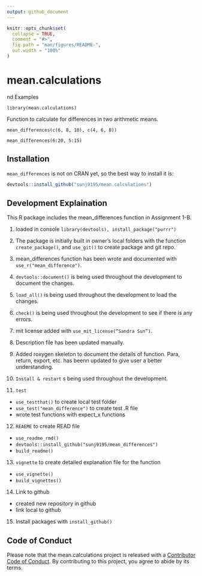 ```yaml
---
output: github_document
---
```


<!-- README.md is generated from README.Rmd. Please edit that file -->

```r
knitr::opts_chunk$set(
  collapse = TRUE,
  comment = "#>",
  fig.path = "man/figures/README-",
  out.width = "100%"
)
```

# mean.calculations

<!-- badges: start -->
<!-- badges: end -->

nd Examples

`library(mean.calculations)`

Function to calculate for differences in two arithmetic means.

```
mean_differences(c(6, 8, 10), c(4, 6, 8))
```

```
mean_differences(6:20, 5:15)
```

## Installation

`mean_differences` is not on CRAN yet, so the best way to install it is:

``` r
devtools::install_github("sunj9195/mean.calculations")
```

## Development Explaination

This R package includes the mean_differences function in Assignment 1-B. 

1. loaded in console
`library(devtools), install_package("purrr")`

2. The package is initially built in owner's local folders with the function `create_package()`, and `use_git()` to create package and git repo. 

3. mean_differences function has been wrote and documented with `use_r("mean_difference")`. 

4. `devtools::document()` is being used throughout the development to document the changes. 

5. `load_all()` is being used throughout the development to load the changes. 

6. `check()` is being used throughout the development to see if there is any errors. 

7. mit license added with `use_mit_license(“Sandra Sun”)`. 

8. Description file has been updated manually. 

9. Added roxygen skeleton to document the details of function. Para, return, export, etc. has beenn updated to give user a better understanding. 

10. `Install & restart` s being used throughout the development.

11. `test`
  * `use_testthat()` to create local test folder
  * `use_test("mean_difference")` to create test .R file
  * wrote test functions with expect_x functions
12. `REAEME` to create READ file
  * `use_readme_rmd()`
  * `devtools::install_github("sunj9195/mean_differences")`
  * `build_readme()`
13. `vignette` to create detailed explanation file for the function
  * `use_vignette()`
  * `build_vignettes()`
14. Link to github
  * created new repository in github
  * link local to github
15. Install packages with `install_github()`

## Code of Conduct
  
Please note that the mean.calculations project is released with a [Contributor Code of Conduct](https://contributor-covenant.org/version/2/0/CODE_OF_CONDUCT.html). By contributing to this project, you agree to abide by its terms.

